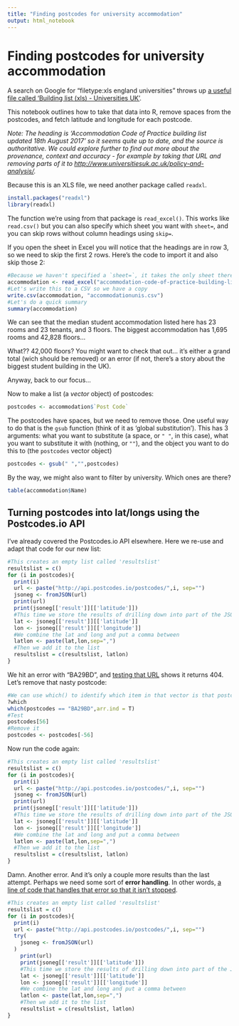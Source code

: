 ```yaml
---
title: "Finding postcodes for university accommodation"
output: html_notebook
---
```


# Finding postcodes for university accommodation

A search on Google for "filetype:xls england universities" throws up [a useful file called 'Building list (xls) - Universities UK'](http://www.universitiesuk.ac.uk/policy-and-analysis/Documents/accommodation-code-of-practice-building-list.xls). 

This notebook outlines how to take that data into R, remove spaces from the postcodes, and fetch latitude and longitude for each postcode.

*Note: The heading is 'Accommodation Code of Practice building list updated 18th August 2017' so it seems quite up to date, and the source is authoritative. We could explore further to find out more about the provenance, context and accuracy - for example by taking that URL and removing parts of it to [http://www.universitiesuk.ac.uk/policy-and-analysis/](http://www.universitiesuk.ac.uk/policy-and-analysis/).*

Because this is an XLS file, we need another package called `readxl`.

```r
install.packages("readxl")
library(readxl)
```

The function we're using from that package is `read_excel()`. This works like `read.csv()` but you can also specify which sheet you want with `sheet=`, and you can skip rows without column headings using `skip=`.

If you open the sheet in Excel you will notice that the headings are in row 3, so we need to skip the first 2 rows. Here's the code to import it and also skip those 2: 

```r
#Because we haven't specified a `sheet=`, it takes the only sheet there is. But we could specify that too.
accommodation <- read_excel("accommodation-code-of-practice-building-list.xls", skip = 2)
#Let's write this to a CSV so we have a copy
write.csv(accommodation, "accommodationunis.csv")
#Let's do a quick summary
summary(accommodation)
```

We can see that the median student accommodation listed here has 23 rooms and 23 tenants, and 3 floors. The biggest accommodation has 1,695 rooms and 42,828 floors...

What?? 42,000 floors? You might want to check that out... it's either a grand total (wich should be removed) or an error (if not, there's a story about the biggest student building in the UK).

Anyway, back to our focus...

Now to make a list (a *vector* object) of postcodes:

```r
postcodes <- accommodation$`Post Code`
```

The postcodes have spaces, but we need to remove those. One useful way to do that is the `gsub` function (think of it as 'global substitution'). This has 3 arguments: what you want to substitute (a space, or `" "`, in this case), what you want to substitute it with (nothing, or `""`), and the object you want to do this to (the `postcodes` vector object)

```r
postcodes <- gsub(" ","",postcodes)
```

By the way, we might also want to filter by university. Which ones are there?

```r
table(accommodation$Name)
```


## Turning postcodes into lat/longs using the Postcodes.io API

I've already covered the Postcodes.io API elsewhere. Here we re-use and adapt that code for our new list:

```r
#This creates an empty list called 'resultslist'
resultslist = c()
for (i in postcodes){
  print(i)
  url <- paste("http://api.postcodes.io/postcodes/",i, sep="")
  jsoneg <- fromJSON(url)
  print(url)
  print(jsoneg[['result']][['latitude']])
  #This time we store the results of drilling down into part of the JSON
  lat <- jsoneg[['result']][['latitude']]
  lon <- jsoneg[['result']][['longitude']]
  #We combine the lat and long and put a comma between
  latlon <- paste(lat,lon,sep=",")
  #Then we add it to the list
  resultslist = c(resultslist, latlon)
}
```

We hit an error with "BA29BD", and [testing that URL](http://api.postcodes.io/postcodes/BA29BD) shows it returns 404. Let's remove that nasty postcode:

```r
#We can use which() to identify which item in that vector is that postcode
?which
which(postcodes == "BA29BD",arr.ind = T)
#Test
postcodes[56]
#Remove it
postcodes <- postcodes[-56]
```

Now run the code again:

```r
#This creates an empty list called 'resultslist'
resultslist = c()
for (i in postcodes){
  print(i)
  url <- paste("http://api.postcodes.io/postcodes/",i, sep="")
  jsoneg <- fromJSON(url)
  print(url)
  print(jsoneg[['result']][['latitude']])
  #This time we store the results of drilling down into part of the JSON
  lat <- jsoneg[['result']][['latitude']]
  lon <- jsoneg[['result']][['longitude']]
  #We combine the lat and long and put a comma between
  latlon <- paste(lat,lon,sep=",")
  #Then we add it to the list
  resultslist = c(resultslist, latlon)
}
```

Damn. Another error. And it's only a couple more results than the last attempt. Perhaps we need some sort of **error handling**. In other words, [a line of code that handles that error so that it isn't stopped](https://www.r-bloggers.com/error-handling-in-r/).

```r
#This creates an empty list called 'resultslist'
resultslist = c()
for (i in postcodes){
  print(i)
  url <- paste("http://api.postcodes.io/postcodes/",i, sep="")
  try(
    jsoneg <- fromJSON(url)
  )
    print(url)
    print(jsoneg[['result']][['latitude']])
    #This time we store the results of drilling down into part of the JSON
    lat <- jsoneg[['result']][['latitude']]
    lon <- jsoneg[['result']][['longitude']]
    #We combine the lat and long and put a comma between
    latlon <- paste(lat,lon,sep=",")
    #Then we add it to the list
    resultslist = c(resultslist, latlon)
}
```







